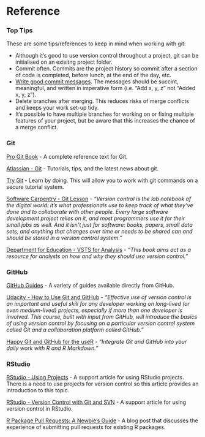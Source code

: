 # Reference {-}

### Top Tips {-}

These are some tips/references to keep in mind when working with git:

* Although it's good to use version control throughout a project, git can be initialised on an exisitng project folder.
* Commit often. Commits are the project history so commit after a section of code is completed, before lunch, at the end of the day, etc.
* [Write good commit messages](https://github.com/erlang/otp/wiki/writing-good-commit-messages). The messages should be succint, meaningful, and written in imperative form (i.e. "Add x, y, z" not "Added x, y, z").
* Delete branches after merging. This reduces risks of merge conflicts and keeps your work set-up tidy.
* It's possible to have multiple branches for working on or fixing multiple features of your project, but be aware that this increases the chance of a merge conflict.


### Git {-}

[Pro Git Book](https://git-scm.com/book/en/v2) - A complete reference text for Git.

[Atlassian - Git](https://www.atlassian.com/git) - Tutorials, tips, and the latest news about git.

[Try Git](https://try.github.io/) - Learn by doing. This will allow you to work with git commands on a secure tutorial system.

[Software Carpentry - Git Lesson](http://swcarpentry.github.io/git-novice/) - *"Version control is the lab notebook of the digital world: it’s what professionals use to keep track of what they’ve done and to collaborate with other people. Every large software development project relies on it, and most programmers use it for their small jobs as well. And it isn’t just for software: books, papers, small data sets, and anything that changes over time or needs to be shared can and should be stored in a version control system."*

[Department for Education - VSTS for Analysis](https://dfe-analytical-services.github.io/vsts-for-analysis/) - *"This book aims act as a resource for analysts on how and why they should use version control."*


### GitHub {-}

[GitHub Guides](https://guides.github.com/) - A variety of guides available directly from GitHub.

[Udacity - How to Use Git and GitHub](https://eu.udacity.com/course/how-to-use-git-and-github--ud775) - *"Effective use of version control is an important and useful skill for any developer working on long-lived (or even medium-lived) projects, especially if more than one developer is involved. This course, built with input from GitHub, will introduce the basics of using version control by focusing on a particular version control system called Git and a collaboration platform called GitHub."*

[Happy Git and GitHub for the useR](https://happygitwithr.com/) - *"Integrate Git and GitHub into your daily work with R and R Markdown."*


### RStudio {-}

[RStudio - Using Projects](https://support.rstudio.com/hc/en-us/articles/200526207) - A support article for using RStudio projects. There is a need to use projects for version control so this article provides an introduction to this topic.

[RStudio - Version Control with Git and SVN](https://support.rstudio.com/hc/en-us/articles/200532077-Version-Control-with-Git-and-SVN) - A support article for using version control in RStudio.

[R Package Pull Requests: A Newbie's Guide](https://tonyelhabr.rbind.io/post/making-first-pull-request/) - A blog post that discusses the experience of submitting pull requests for existing R packages.

